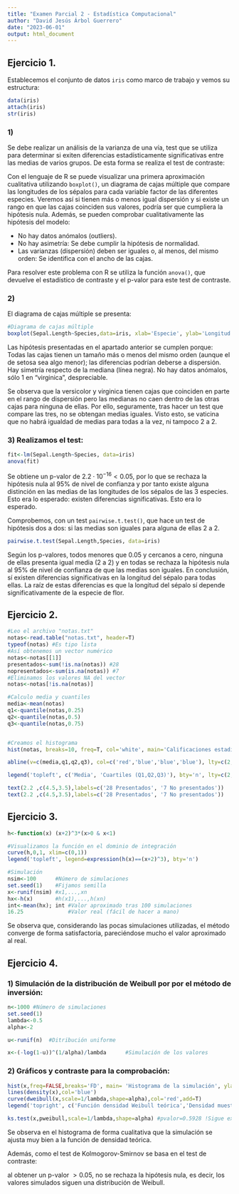 ---
title: "Examen Parcial 2 - Estadística Computacional"
author: "David Jesús Árbol Guerrero"
date: "2023-06-01"
output: html_document
---

## Ejercicio 1.

Establecemos el conjunto de datos `iris` como marco de trabajo y vemos su estructura:

```{r}
data(iris)
attach(iris)
str(iris)
```

### 1)
Se debe realizar un análisis de la varianza de una vía, test que se utiliza para determinar si exiten diferencias estadísticamente significativas entre las medias de varios grupos. De esta forma se realiza el test de contraste:
\begin{align*}
  H_0:\;& \mu_1=\mu_2=...=\mu_n \\
  H_1:\;& \mu_i\ne\mu_j \mbox {  para algún par } i,j
\end{align*}

Con el lenguaje de R se puede visualizar una primera aproximación cualitativa utilizando `boxplot()`, un diagrama de cajas múltiple que compare las longitudes de los sépalos para cada variable factor de las diferentes especies. Veremos así si tienen más o menos igual dispersión y si existe un rango en que las cajas coinciden sus valores, podría ser que cumpliera la hipótesis nula. Además, se pueden comprobar cualitativamente las hipótesis del modelo:

- No hay datos anómalos (outliers).
- No hay asimetría: Se debe cumplir la hipótesis de normalidad.
- Las varianzas (dispersión) deben ser iguales o, al menos, del mismo orden: Se identifica con el ancho de las cajas.

Para resolver este problema con R se utiliza la función `anova()`, que devuelve el estadístico de contraste y el p-valor para este test de contraste.

### 2)
El diagrama de cajas múltiple se presenta:
```{r}
#Diagrama de cajas múltiple
boxplot(Sepal.Length~Species,data=iris, xlab='Especie', ylab='Longitud de sépalo')

```

Las hipótesis presentadas en el apartado anterior se cumplen porque: Todas las cajas tienen un tamaño más o menos del mismo orden (aunque el de setosa sea algo menor); las diferencias podrían deberse a dispersión. Hay simetría respecto de la mediana (línea negra). No hay datos anómalos, sólo 1 en "virginica", despreciable.

Se observa que la versicolor y virginica tienen cajas que coinciden en parte en el rango de dispersión pero las medianas no caen dentro de las otras cajas para ninguna de ellas. Por ello, seguramente, tras hacer un test que compare las tres, no se obtengan medias iguales. Visto esto, se vaticina que no habrá igualdad de medias para todas a la vez, ni tampoco 2 a 2.


### 3) Realizamos el test:

```{r}
fit<-lm(Sepal.Length~Species, data=iris)
anova(fit)
```
Se obtiene un p-valor de $2.2\cdot 10^{-16}<0.05$, por lo que se rechaza la hipótesis nula al $95\%$ de nivel de confianza y por tanto existe alguna distinción en las medias de las longitudes de los sépalos de las 3 especies. Esto era lo esperado: existen diferencias significativas. Esto era lo esperado.

Comprobemos, con un test `pairwise.t.test()`, que hace un test de hipótesis dos a dos:
\begin{align*}
  H_0:\;& \mu_1=\mu_2 \\
  H_1:\;& \mu_1\ne\mu_2
\end{align*}
si las medias son iguales para alguna de ellas 2 a 2.



```{r}
pairwise.t.test(Sepal.Length,Species, data=iris)
```
Según los p-valores, todos menores que $0.05$ y cercanos a cero, ninguna de ellas presenta igual media (2 a 2) y en todas se rechaza la hipótesis nula al $95\%$ de nivel de confianza de que las medias son iguales. En conclusión, sí existen diferencias significativas en la longitud del sépalo para todas ellas. La raíz de estas diferencias es que la longitud del sépalo sí depende significativamente de la especie de flor.

## Ejercicio 2.

```{r}
#Leo el archivo "notas.txt"
notas<-read.table("notas.txt", header=T)
typeof(notas) #Es tipo lista
#Así obtenemos un vector numérico
notas<-notas[[1]] 
presentados<-sum(!is.na(notas)) #28
nopresentados<-sum(is.na(notas)) #7
#Eliminamos los valores NA del vector
notas<-notas[!is.na(notas)]

#Calculo media y cuantiles
media<-mean(notas)
q1<-quantile(notas,0.25)
q2<-quantile(notas,0.5)
q3<-quantile(notas,0.75)


#Creamos el histograma
hist(notas, breaks=10, freq=T, col='white', main='Calificaciones estadística', xlab='Nota', ylab='Recuentp')

abline(v=c(media,q1,q2,q3), col=c('red','blue','blue','blue'), lty=c(2,3,3,3))

legend('topleft', c('Media', 'Cuartiles (Q1,Q2,Q3)'), bty='n', lty=c(2,3), col=c('red','blue'))

text(2.2 ,c(4.5,3.5),labels=c('28 Presentados', '7 No presentados'))
text(2.2 ,c(4.5,3.5),labels=c('28 Presentados', '7 No presentados'))

```


## Ejercicio 3.

```{r}
h<-function(x) (x+2)^3*(x>0 & x<1)

#Visualizamos la función en el dominio de integración
curve(h,0,1, xlim=c(0,1))
legend('topleft', legend=expression(h(x)==(x+2)^3), bty='n')

#Simulación
nsim<-100      #Número de simulaciones
set.seed(1)    #Fijamos semilla
x<-runif(nsim) #x1,...,xn
hx<-h(x)       #h(x1),...,h(xn)
int<-mean(hx); int #Valor aproximado tras 100 simulaciones
16.25              #Valor real (fácil de hacer a mano)


```
Se observa que, considerando las pocas simulaciones utilizadas, el método converge de forma satisfactoria, pareciéndose mucho el valor aproximado al real.

## Ejercicio 4.

### 1) Simulación de la distribución de Weibull por por el método de inversión:
```{r}
n<-1000 #Número de simulaciones
set.seed(1)
lambda<-0.5
alpha<-2

u<-runif(n)  #Ditribución uniforme

x<-(-log(1-u))^(1/alpha)/lambda      #Simulación de los valores

```


### 2) Gráficos y  contraste para la comprobación:
```{r}

hist(x,freq=FALSE,breaks='FD', main= 'Histograma de la simulación', ylab='Densidad de frecuencia', xlab='Valor de x')
lines(density(x),col='blue')
curve(dweibull(x,scale=1/lambda,shape=alpha),col='red',add=T)
legend('topright', c('Función densidad Weibull teórica','Densidad muestral suavizada'), col=c('red','blue'), lty=1)

ks.test(x,pweibull,scale=1/lambda,shape=alpha) #pvalor=0.5928 !Sigue exponencial! (No se rechaza H0)

```

Se observa en el histograma de forma cualitativa que la simulación se ajusta muy bien a la función de densidad teórica.

Además, como el test de Kolmogorov-Smirnov se basa en el test de contraste:

\begin{align}
  H_0:& \mbox{ Sigue una distribución de Weibull}\\
  H_1:& \mbox{ No sigue una distribución de Weibull}
\end{align}
al obtener un p-valor $>0.05$, no se rechaza la hipótesis nula, es decir, los valores simulados siguen una distribución de Weibull.